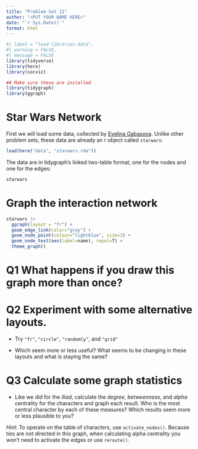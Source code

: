 ```yaml
---
title: "Problem Set 12"
author: "<PUT YOUR NAME HERE>"
date: "`r Sys.Date()`"
format: html
---
```


```r
#| label = "load-libraries-data",
#| warning = FALSE,
#| message = FALSE
library(tidyverse)
library(here)
library(socviz)

## Make sure these are installed
library(tidygraph)
library(ggraph)
```

# Star Wars Network

First we will load some data, collected by [Evelina Gabasova](https://zenodo.org/record/1411479#.ZDActC_MKgQ). Unlike other problem sets, these data are already an r object called `starwars`:

```r
load(here("data", "starwars.rda"))
```

The data are in tidygraph's linked two-table format, one for the nodes and one for the edges:

```r
starwars
```


# Graph the interaction network

```r
starwars |> 
  ggraph(layout = "fr") + 
  geom_edge_link(color="gray") + 
  geom_node_point(colour="lightblue", size=3) + 
  geom_node_text(aes(label=name), repel=T) +  
  theme_graph()
```

# Q1 What happens if you draw this graph more than once?

# Q2 Experiment with some alternative layouts. 

- Try `"fr"`, `"circle"`, `"randomly"`, and `"grid"` 

- Which seem more or less useful? What seems to be changing in these layouts and what is staying the same?

# Q3 Calculate some graph statistics

- Like we did for the _Iliad_, calculate the _degree_, _betweenness_, and _alpha_ centrality for the characters and graph each result. Who is the most central character by each of these measures? Which results seem more or less plausible to you?

_Hint:_ To operate on the table of characters, use `activate_nodes()`. Because ties are not directed in this graph, when calculating alpha centrality you won't need to activate the edges or use `reroute()`. 

